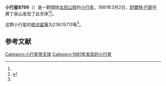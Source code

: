 {{Infobox planet
| bgcolour = #FFFFC0
| name = 8799
| symbol = 
| image = 
| caption = 
| discovery = yes
| discovery_ref = 
| discoverer = [[舒爾特·巴斯|舒爾特·巴斯]]
| discovery_site = [[赛丁泉山|赛丁泉山]] 
| discovered = 1981年3月2日
| designations = yes
| mp_name = 
| named_after = 
| alt_names = 1981 ER25/ 1991 RK41 / 1993 BZ14
| mp_category = [[主带小行星|主带小行星]]
| orbit_ref = <ref name="a">[http://ssd.jpl.nasa.gov/sbdb.cgi?sstr=8799 8799] {{Wayback|url=http://ssd.jpl.nasa.gov/sbdb.cgi?sstr=8799 |date=20110609194956 }}，小行星數據庫瀏覽器（JPL Small-Body Database Browser）－[[美国国家航空航天局|美国国家航空航天局]]喷气推进实验室</ref>
| epoch = 2456400.5 (2013年4月18日更新)
| aphelion = {{convert|2.9140949|AU|km|3|abbr=on|lk=out}}
| perihelion = {{convert|2.2388007|AU|km|3|abbr=on}}
| semimajor = {{convert|2.5764478|AU|km|3|abbr=on}}
| eccentricity = 0.1310514
| period = 1510.53377 [[日|日]]<br />4.14[[儒略年|儒略年]]
| avg_speed = 
| inclination = 4.35924
| asc_node = 175.59281
| mean_anomaly = 
| arg_peri = 236.15713
| satellites = 
| physical_characteristics = yes
| dimensions = 
| mass = 
| density = 
| surface_grav = 
| escape_velocity = 
| sidereal_day = 
| axial_tilt = 
| pole_ecliptic_lat = 
| pole_ecliptic_lon = 
| albedo = 
| temperatures= 
| temp_name1 = 
| mean_temp_1 = 
| max_temp_1 = 
| temp_name2 = 
| max_temp_2 = 
| spectral_type = 
| abs_magnitude = 236.15713
}}

'''小行星8799'''（{{lang-en|8799}}）是一颗围绕[[太阳|太阳]][[公转|公转]]的[[小行星|小行星]]。1981年3月2日，[[舒爾特·巴斯|舒爾特·巴斯]]在赛丁泉山发现了此天体<ref name="a" /><ref>{{cite news|title=小行星列表|url=http://cfa-www.harvard.edu/iau/lists/NumberedMPs.txt|accessdate=2013-07-08|newspaper=哈佛大学|archive-date=2008-05-17|archive-url=https://web.archive.org/web/20080517010638/http://cfa-www.harvard.edu/iau/lists/NumberedMPs.txt|dead-url=no}}</ref>。

这颗小行星的[[绝对星等|绝对星等]]为236.15713等<ref name="a" />。

==参考文献==
{{reflist}}
{{Minor Planet Number|[[小行星8798|小行星8798]]|[[小行星8800|小行星8800]]}}

{{小天体}}

[[Category:小行星带天体|Category:小行星带天体]]
[[Category:1981年发现的小行星|Category:1981年发现的小行星]]

{{asteroid-stub}}